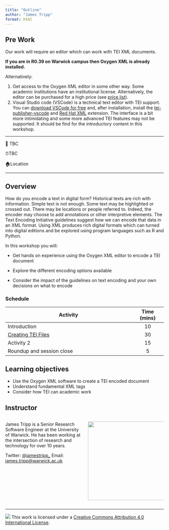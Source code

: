 ```yaml
---
title: "Outline"
author: "James Tripp"
format: html
---
```


<!-- This template is base on https://github.com/rstudio-conf-2022/get-started-quarto -->

::: callout-tip
## Pre Work

Our work will require an editor which can work with TEI XML documents.

**If you are in R0.39 on Warwick campus then Oxygen XML is already installed.**

Alternatively:

1.  Get access to the Oxygen XML editor in some other way. Some academic institutions have an institutional license. Alternatively, the editor can be purchased for a high price (see [price list](https://www.oxygenxml.com/buy-academic.html)).
2.  Visual Studio code (VSCode) is a technical text editor with TEI support. You can [download VSCode for free](https://code.visualstudio.com/Download) and, after installation, install the [tei-publisher-vscode](https://marketplace.visualstudio.com/items?itemName=e-editiones.tei-publisher-vscode) and [Red Hat XML](https://marketplace.visualstudio.com/items?itemName=redhat.vscode-xml) extension. The interface is a bit more intimidating and some more advanced TEI features may not be supported. It should be find for the introductory content in this workshop.
:::

------------------------------------------------------------------------

<!-- Emojis are available via RStudio -->

<!-- See https://quarto.org/docs/visual-editor/content.html -->

📅 TBC

⏰TBC

🏠Location

------------------------------------------------------------------------

## Overview

How do you encode a text in digital form? Historical texts are rich with information. Simple text is not enough. Some text may be highlighted or crossed out. There may be locations or people referred to. Indeed, the encoder may choose to add annotations or other interpretive elements. The Text Encoding Initiative guidelines suggest how we can encode that data in an XML format. Using XML produces rich digital formats which can turned into digital editions and be explored using program languages such as R and Python.

In this workshop you will:

-   Get hands on experience using the Oxygen XML editor to encode a TEI document

-   Explore the different encoding options available

-   Consider the impact of the guidelines on text encoding and your own decisions on what to encode

### Schedule

<!-- Generate via https://www.tablesgenerator.com/markdown_tables -->

| Activity                                                                     | Time (mins) |
|---------------------------------------------------------|:-------------:|
| Introduction                                                                 |     10      |
| [Creating TEI Files](materials/activity/01-activity1/creating_tei_files.qmd) |     30      |
| Activity 2                                                                   |     15      |
| Roundup and session close                                                    |      5      |

## Learning objectives

-   Use the Oxygen XML software to create a TEI encoded document
-   Understand fundamental XML tags
-   Consider how TEI can academic work

## Instructor

::: columns
::: {.column width="50%"}
James Tripp is a Senior Research Software Engineer at the University of Warwick. He has been working at the intersection of research and technology for over 10 years.

Twitter: [\@jamestripp\_](https://twitter.com/jamestripp_) Email: [james.tripp\@warwick.ac.uk](mailto:james.tripp@warwick.ac.uk)
:::

::: {.column width="50%"}
![](materials/images/james.jfif){fig-alt="James Tripp" fig-align="center" width="250"}
:::
:::

------------------------------------------------------------------------

<!-- Do make sure this is the right license -->

![](https://i.creativecommons.org/l/by/4.0/88x31.png) This work is licensed under a [Creative Commons Attribution 4.0 International License](https://creativecommons.org/licenses/by/4.0/).
